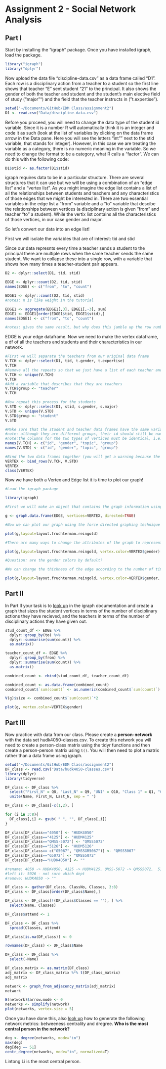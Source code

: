 # Assignment 2 - Social Network Analysis

## Part I
Start by installing the "igraph" package. Once you have installed igraph, load the package.

```r
library("igraph")
library("dplyr")
```

Now upload the data file "discipline-data.csv" as a data frame called "D1". Each row is a disciplinary action from a teacher to a student so the first line shows that teacher "E" sent student "21" to the principal. It also shows the gender of both the teacher and student and the student's main elective field of study ("major"") and the field that the teacher instructs in ("t.expertise").

```r
setwd("~/Documents/GitHub/EDM Class/assignment2")
D1 <- read.csv("Data/discipline-data.csv")
```

Before you proceed, you will need to change the data type of the student id variable. Since it is a number R will automatically think it is an integer and code it as such (look at the list of variables by clicking on the data frame arrow in the Data pane. Here you will see the letters "int"" next to the stid variable, that stands for integer). However, in this case we are treating the variable as a category, there is no numeric meaning in the variable. So we need to change the format to be a category, what R calls a "factor". We can do this with the following code:

```r
D1$stid <- as.factor(D1$stid)

```

igraph requires data to be in a particular structure. There are several structures that it can use but we will be using a combination of an "edge list" and a "vertex list". As you might imagine the edge list contains a list of all the relationships between students and teachers and any characteristics of those edges that we might be interested in. There are two essential variables in the edge list a "from" variable and a "to" variable that descibe the relationships between vertices (a disciplinary action is given "from" and teacher "to" a student). While the vertix list contains all the characteristics of those vertices, in our case gender and major.

So let's convert our data into an edge list!

First we will isolate the variables that are of interest: tid and stid

Since our data represnts every time a teacher sends a student to the principal there are multiple rows when the same teacher sends the same student. We want to collapse these into a single row, with a variable that shows how many times a teacher-student pair appears.

```r
D2 <- dplyr::select(D1, tid, stid)

EDGE <- dplyr::count(D2, tid, stid)
names(EDGE) <- c("from", "to", "count")

```

```r
EDGE1 <- dplyr::count(D2, tid, stid)
#notes: n is like weight in the tutorial

EDGE1 <- aggregate(EDGE1[,3], EDGE1[,-3], sum)
EDGE1 <- EDGE1[order(EDGE1$tid, EDGE1$stid),]
names(EDGE1) <- c("from", "to", "count")

#notes: gives the same result, but why does this jumble up the row numbers?

```

EDGE is your edge dataframe. Now we need to make the vertex dataframe, a df of all the teachers and students and their characteristics in our network.

```r

#First we will separate the teachers from our original data frame
V.TCH <- dplyr::select(D1, tid, t.gender, t.expertise)
V.TCH
#Remove all the repeats so that we just have a list of each teacher and their characteristics
V.TCH <- unique(V.TCH)
V.TCH
#Add a variable that describes that they are teachers
V.TCH$group <- "teacher"
V.TCH

#Now repeat this process for the students
V.STD <- dplyr::select(D1, stid, s.gender, s.major)
V.STD <- unique(V.STD)
V.STD$group <- "student"
V.STD

#Make sure that the student and teacher data frames have the same variables names
#note: although they are different groups, their id should still be named "id"
#note:the columns for the two types of vertices must be identical, i.e. the two types of vertices should have the same types of vertex attributes, because you are going to rbind them after.
names(V.TCH) <- c("id", "gender", "topic", "group")
names(V.STD) <- c("id", "gender", "topic", "group")

#Bind the two data frames together (you will get a warning because the teacher data frame has 5 types of id (A,B,C,D,E) and the student has 25 (1-30), this isn't a problem)
VERTEX <- bind_rows(V.TCH, V.STD)
VERTEX
class(VERTEX)

```

Now we have both a Vertex and Edge list it is time to plot our graph!

```r
#Load the igraph package

library(igraph)

#First we will make an object that contains the graph information using our two dataframes EDGE and VERTEX. Notice that we have made "directed = TRUE" - our graph is directed since discipline is being given from a teacher to a student.

g <- graph.data.frame(EDGE, vertices=VERTEX, directed=TRUE)

#Now we can plot our graph using the force directed graphing technique - our old friend Fruchertman-Reingold!

plot(g,layout=layout.fruchterman.reingold)

#There are many ways to change the attributes of the graph to represent different characteristics of the newtork. For example, we can color the nodes according to gender.

plot(g,layout=layout.fruchterman.reingold, vertex.color=VERTEX$gender)

#Question: are the gender colors by default?

#We can change the thickness of the edge according to the number of times a particular teacher has sent a particular student to the principal.

plot(g,layout=layout.fruchterman.reingold, vertex.color=VERTEX$gender, edge.width=EDGE$count)

```

## Part II

In Part II your task is to [look up](http://igraph.org/r/) in the igraph documentation and create a graph that sizes the student vertices in terms of the number of disciplinary actions they have recieved, and the teachers in terms of the number of disciplinary actions they have given out.

```r
stud_count_df <- EDGE %>%
  dplyr::group_by(to) %>%
  dplyr::summarise(sum(count)) %>%
  as.matrix()

teacher_count_df <- EDGE %>%
  dplyr::group_by(from) %>%
  dplyr::summarise(sum(count)) %>%
  as.matrix()

combined_count <- rbind(stud_count_df, teacher_count_df)

combined_count <- as.data.frame(combined_count)
combined_count$`sum(count)` <- as.numeric(combined_count$`sum(count)`)

V(g)$size <- combined_count$`sum(count)`*2

plot(g, vertex.color=VERTEX$gender)

```

## Part III

Now practice with data from our class. Please create a **person-network** with the data set hudk4050-classes.csv. To create this network you will need to create a person-class matrix using the tidyr functions and then create a person-person matrix using `t()`. You will then need to plot a matrix rather than a data frame using igraph.

```r
setwd("~/Documents/GitHub/EDM Class/assignment2")
DF_class <- read.csv("Data/hudk4050-classes.csv")
library(dplyr)
library(tidyverse)
```

```r
DF_class <- DF_class %>%
  select("First_N" = Q8, "Last_N" = Q9, "UNI" = Q10, "Class 1" = Q1, "Class 2" = Q3, "Class 3" = Q4, "Class 4" = Q5, "Class 5" = Q6, "Class 6" = Q7) %>%
  unite(Name, First_N, Last_N, sep = " ")

DF_class <- DF_class[-c(1,2), ]

for (i in 3:8){
  DF_class[,i] <- gsub( " ", "", DF_class[,i]) 
}

DF_class[DF_class=="4050"] <- "HUDK4050"
DF_class[DF_class=="4125"] <- "HUDM4125"
DF_class[DF_class=="QMSS-5072"] <- "QMSS5072"
DF_class[DF_class=="5126"] <- "HUDM5126"
DF_class[DF_class== c("G5067", "QMSSGR5067")] <- "QMSS5067"
DF_class[DF_class=="G5072"] <- "QMSS5072"
DF_class[DF_class=="HUDK4050"] <- ""

#rename: 4050 -> HUDK4050, 4125 -> HUDM4125, QMSS-5072 -> QMSS5072,  5126 -> HUDM5126, G5067 -> QMSS5067, G5072 > QMSS5072, QMSSGR5067 -> QMSS5067
#left it: 5026 - not sure which dept
#remove: HUDK4050 -> ""

DF_class <- gather(DF_class, ClassNo, Classes, 3:8)
DF_class <- DF_class[order(DF_class$Name),]

DF_class <- DF_class[!(DF_class$Classes == ""), ] %>%
  select(Name, Classes)

DF_class$attend <- 1

DF_class <- DF_class %>%
  spread(Classes, attend) 

DF_class[is.na(DF_class)] <- 0

rownames(DF_class) <- DF_class$Name

DF_class <- DF_class %>%
  select(-Name)

DF_class_matrix <- as.matrix(DF_class)
adj_matrix <- DF_class_matrix %*% t(DF_class_matrix)
adj_matrix
```

```r
network <- graph_from_adjacency_matrix(adj_matrix)
network
```

```r
E(network)$arrow.mode <- 0
networks <- simplify(network)
plot(networks, vertex.size = 5)

```

Once you have done this, also [look up](http://igraph.org/r/) how to generate the following network metrics: betweeness centrality and dregree. **Who is the most central person in the network?**

```r
deg <- degree(networks, mode="in")
max(deg)
deg[deg == 51]
centr_degree(networks, mode="in", normalized=T)
```

Lintong Li is the most central person.